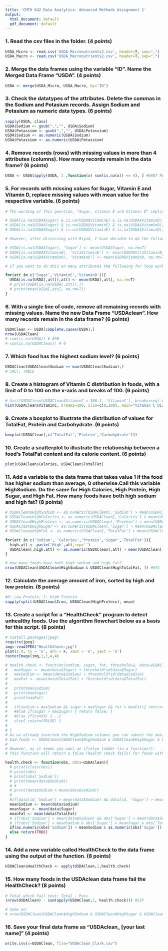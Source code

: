 ```yaml
---
title: 'CMTH 642 Data Analytics: Advanced Methods Assignment 1'
output:
  html_document: default
  pdf_document: default
---
```


### 1. Read the csv files in the folder. (4 points)
```r
USDA_Micro <- read.csv('USDA_Micronutrients2.csv', header=T, sep=",")
USDA_Macro <- read.csv('USDA_Macronutrients2.csv', header=T, sep=",")
```

### 2. Merge the data frames using the variable "ID". Name the Merged Data Frame "USDA". (4 points)
```r
USDA <- merge(USDA_Micro, USDA_Macro, by="ID")
```

### 3. Check the datatypes of the attributes. Delete the commas in the Sodium and Potasium records. Assign Sodium and Potasium as numeric data types. (6 points)
```r
sapply(USDA, class)
USDA$Sodium <- gsub(",","", USDA$Sodium)
USDA$Potassium <- gsub(",","", USDA$Potassium)
USDA$Sodium <- as.numeric(USDA$Sodium)
USDA$Potassium <- as.numeric(USDA$Potassium)
```

### 4. Remove records (rows) with missing values in more than 4 attributes (columns). How many records remain in the data frame? (6 points)
```r
USDA <- USDA[apply(USDA, 1 ,function(x) sum(is.na(x)) <= 4), ] #6887 Records remain
```

### 5. For records with missing values for Sugar, Vitamin E and Vitamin D, replace missing values with mean value for the respective variable. (6 points)
```r
# The wording of this question, "Sugar, vitamin E and Vitamin D" implies the following:

# USDA[is.na(USDA$Sugar) & is.na(USDA$VitaminE) & is.na(USDA$VitaminD), 'Sugar'] <- mean(USDA$Sugar, na.rm=T)
# USDA[is.na(USDA$Sugar) & is.na(USDA$VitaminE) & is.na(USDA$VitaminD), 'VitaminD'] <- mean(USDA$VitaminD, na.rm=T)
# USDA[is.na(USDA$Sugar) & is.na(USDA$VitaminE) & is.na(USDA$VitaminD), 'VitaminE'] <- mean(USDA$VitaminE, na.rm=T)

# However, after discussing with Riyad, I have decided to do the following (which makes a bit more sense):

# USDA[is.na(USDA$Sugar), 'Sugar'] <- mean(USDA$Sugar, na.rm=T)
# USDA[is.na(USDA$VitaminE), 'VitaVitaminE'] <- mean(USDA$VitaVitaminE, na.rm=T)
# USDA[is.na(USDA$VitaminD), 'VitaminD'] <- mean(USDA$VitaminD, na.rm=T)

# If you want to do this on many attributes the following for loop works pretty slick:

for(att in c('Sugar','VitaminE','VitaminD')){
  USDA[is.na(USDA[,att]),att] <- mean(USDA[,att], na.rm=T)
  # print(USDA[is.na(USDA[,att]),])
  # print(mean(USDA[,att], na.rm=T))
}
```

### 6. With a single line of code, remove all remaining records with missing values. Name the new Data Frame "USDAclean". How many records remain in the data frame? (6 points)
```r
USDAClean <- USDA[complete.cases(USDA),]
nrow(USDAClean)
# sum(is.na(USDA)) # 690
# sum(is.na(USDAClean)) # 0
```


### 7. Which food has the highest sodium level? (6 points)
```r
USDAClean[USDAClean$Sodium == max(USDAClean$Sodium),]
# SALT, TABLE
```

### 8. Create a histogram of Vitamin C distribution in foods, with a limit of 0 to 100 on the x-axis and breaks of 100. (6 points)
```r
# hist(USDAClean[USDAClean$VitaminC < 100.1, 'VitaminC'], breaks=seq(-0.1,100.1,by=0.1), xlim=c(0,100), freq=T)
hist(USDAClean$VitaminC, breaks=100, xlim=c(0,100), main="Vitamin C Distribution in Foods", xlab="Vitamin C")
```

### 9. Create a boxplot to illustrate the distribution of values for TotalFat, Protein and Carbohydrate. (6 points)
```r
boxplot(USDAClean[,c('TotalFat','Protein','Carbohydrate')])
```

### 10. Create a scatterplot to illustrate the relationship between a food's TotalFat content and its calorie content. (6 points)
```r
plot(USDAClean$Calories, USDAClean$TotalFat)
```

### 11. Add a variable to the data frame that takes value 1 if the food has higher sodium than average, 0 otherwise.Call this variable HighSodium. Do the same for High Calories, High Protein, High Sugar, and High Fat. How many foods have both high sodium and high fat? (8 points)
```r
# USDAClean$HighSodium <- as.numeric(USDAClean[,'Sodium'] > mean(USDAClean$Sodium))
# USDAClean$HighCalories <- as.numeric(USDAClean[,'Calories'] > mean(USDAClean$Calories))
# USDAClean$HighProtein <- as.numeric(USDAClean[,'Protein'] > mean(USDAClean$Protein))
# USDAClean$HighSugar <- as.numeric(USDAClean[,'Sugar'] > mean(USDAClean$Sugar))
# USDAClean$HighFat <- as.numeric(USDAClean[,'TotalFat'] > mean(USDAClean$TotalFat))

for(att in c('Sodium', 'Calories','Protein','Sugar','TotalFat')){
  high.att <- paste('High',att,sep='')
  USDAClean[,high.att] <- as.numeric(USDAClean[,att] > mean(USDAClean[,att]))
}

# How many foods have both high sodium and high fat?
nrow(USDAClean[USDAClean$HighSodium & USDAClean$HighTotalFat, ]) #644
```

### 12. Calculate the average amount of iron, sorted by high and low protein. (8 points)
```r
#0: Low Protein, 1: High Protein
sapply(split(USDAClean$Iron, USDAClean$HighProtein), mean)
```

### 13. Create a script for a "HealthCheck" program to detect unhealthy foods. Use the algorithm flowchart below as a basis for this script. (8 points)
```r
# install.packages(jpeg)
require(jpeg)
img<-readJPEG("HealthCheck.jpg")
plot(1:4, ty = 'n', ann = F, xaxt = 'n', yaxt = 'n')
rasterImage(img,1,1,4,4)
```
```r

# health.check <- function(sodium, sugar, fat, threshold=2, data=USDAClean){
#   maxSugar <- mean(data$Sugar) + threshold*sd(data$Sugar)
#   maxSodium <- mean(data$Sodium) + threshold*sd(data$Sodium)
#   maxFat <- mean(data$TotalFat) + threshold*sd(data$TotalFat)
#   
#   print(maxSodium)
#   print(maxSugar)
#   print(maxFat)
#   
#   if(sodium > maxSodium && sugar > maxSugar && fat > maxFat){ return(TRUE) }
#   #else if(sugar > maxSugar) { return false; }
#   #else if(cond3) {...}
#   else{ return(FALSE) }
# 
# }
# As we already inserted the HighSodium columns you can subset the dataframe without abstracting the process into it's own function:
# bad.foods <- USDAClean[USDAClean$HighSodium & USDAClean$HighSugar & USDAClean$HighFat,]
# 
# However, as it seems you want an if/else ladder (in a function?):
# This function will return a false (health check fails) for foods with higher than average sodium, sugar and fat. Otherwise returns a false (health check pass)

health.check <- function(obs, data=USDAClean){
  # print(class(obs))
  # print(obs)
  # print(obs['Sodium'])
  # print(mean(data$Sodium))
  # # 
  # print(data$Sodium > mean(data$Sodium))
  # 
  #if(data[id,'Sodium'] > mean(data$Sodium) && data[id, 'Sugar'] > mean(data$Sugar) && data[id, 'TotalFat'] > mean(data$TotalFat)) return(FALSE)
  meanSodium <- mean(data$Sodium)
  meanSugar <- mean(data$Sugar)
  meanFat <- mean(data$TotalFat)
  # if(obs['Sodium'] > mean(data$Sodium) && obs['Sugar'] > mean(data$Sugar) && obs['TotalFat'] > mean(data$TotalFat)) return(FALSE)
  # if(obs['Sodium'] > meanSodium & obs['Sugar'] > meanSugar & obs['TotalFat'] > meanFat) return(FALSE)
  if(as.numeric(obs['Sodium']) > meanSodium & as.numeric(obs['Sugar']) > meanSugar & as.numeric(obs['TotalFat']) > meanFat) return(FALSE)
  else return(TRUE)
}


```

### 14. Add a new variable called HealthCheck to the data frame using the output of the function. (8 points)
```r
USDAClean$HealthCheck <- apply(USDAClean,1,health.check)
```

### 15. How many foods in the USDAclean data frame fail the HealthCheck? (8 points)
```r
# Total which fail test: Total - Pass
(nrow(USDAClean) - sum(apply(USDAClean,1, health.check))) #237

# Same as:
# nrow(USDAClean[USDAClean$HighSodium & USDAClean$HighSugar & USDAClean$HighFat,])
```

### 16. Save your final data frame as "USDAclean_ [your last name]" (4 points)
```r
write.csv(x=USDAClean, file="USDAclean_Clark.csv")
```


